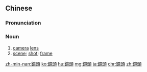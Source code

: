 {{also|镜头}}
==Chinese==
{{zh-forms|s=镜头}}

===Pronunciation===
{{zh-pron
|m=jìngtóu
|c=geng3 tau4
|h=pfs=kiang-thèu
|mn=kiàⁿ-thâu
|cat=n
}}

===Noun===
{{zh-noun}}

# [[camera]] [[lens]]
# [[scene]]; [[shot]]; [[frame]]

{{zh-cat|Advanced}}

[[zh-min-nan:鏡頭]]
[[ko:鏡頭]]
[[hu:鏡頭]]
[[mg:鏡頭]]
[[ja:鏡頭]]
[[chr:鏡頭]]
[[zh:鏡頭]]